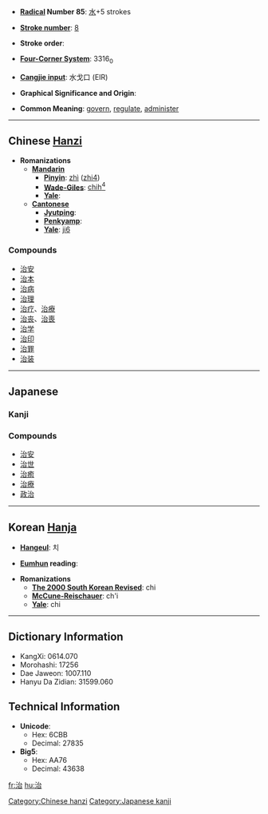 * '''[[Wiktionary:Chinese radical index| Radical]] Number 85''': [[Wiktionary:Chinese radical index 水|水]]+5 strokes

* '''[[Wiktionary:Chinese total strokes index|Stroke number]]''': [[Wiktionary:Chinese total strokes index 8|8]]

* '''Stroke order''': 

* '''[[Wiktionary:Chinese four corner index|Four-Corner System]]''': 3316<sub>0</sub>

* '''[[Wiktionary:Chinese Cangjie index|Cangjie input]]''': 水戈口 (EIR)

* '''Graphical Significance and Origin''': 

* '''Common Meaning''': [[govern]], [[regulate]], [[administer]]

----

== Chinese [[Hanzi]] ==

* '''Romanizations'''
** '''[[Mandarin]]'''
*** '''[[Pinyin]]''': [[zhì]] ([[zhi4]])
*** '''[[Wade-Giles]]''': [[chih4|chih<sup>4</sup>]]
*** '''[[Yale]]''': 
** '''[[Cantonese]]'''
*** '''[[Jyutping]]''':
*** '''[[Penkyamp]]''': 
*** '''[[Yale]]''': [[ji6]]

===Compounds===
*[[治安]]
*[[治本]]
*[[治病]]
*[[治理]]
*[[治疗]]、[[治療]]
*[[治丧]]、[[治喪]]
*[[治学]]
*[[治印]]
*[[治罪]]
*[[治装]]

----

== Japanese ==
===Kanji===
{{kanji|[[じ]] (ji), [[ち]] (chi)|[[おさめる]] ([[治める]], osameru), [[なおる]] ([[治る]], naoru), [[おさまる]] ([[治まる]], osamaru)}}

===Compounds===
*[[治安]]
*[[治世]]
*[[治癒]]
*[[治療]]
*[[政治]]

----

== Korean [[Hanja]] ==

* '''[[Hangeul]]''': 치

* '''[[Eumhun]] reading''': 

* '''Romanizations'''
** '''[[The 2000 South Korean Revised Romanization|The 2000 South Korean Revised]]''': chi
** '''[[McCune-Reischauer]]''': ch'i
** '''[[Yale]]''': chi

----

== Dictionary Information ==

* KangXi: 0614.070
* Morohashi: 17256
* Dae Jaweon: 1007.110
* Hanyu Da Zidian: 31599.060

== Technical Information ==

* '''Unicode''':
** Hex: 6CBB
** Decimal: 27835
* '''Big5''':
** Hex: AA76
** Decimal: 43638

[[Category:Chinese hanzi]]
[[Category:Japanese kanji]]

[[fr:治]]
[[hu:治]]